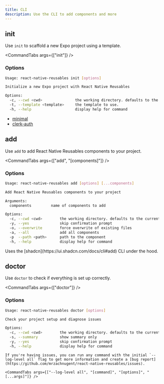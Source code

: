 ```yaml
---
title: CLI
description: Use the CLI to add components and more
---
```



## init

Use `init` to scaffold a new Expo project using a template.

<CommandTabs args={["init"]} />

### Options

```bash
Usage: react-native-reusables init [options]

Initialize a new Expo project with React Native Reusables

Options:
  -c, --cwd <cwd>               the working directory. defaults to the current directory.
  -t, --template <template>     the template to use.
  -h, --help                    display help for command
```

<Callout type="info" title="Templates">

- [minimal](https://github.com/founded-labs/react-native-reusables-templates/tree/main/minimal#minimal-template)
- [clerk-auth](https://github.com/founded-labs/react-native-reusables-templates/tree/main/clerk-auth#clerk-auth-template)

</Callout>

## add


Use `add` to add React Native Reusables components to your project.

<CommandTabs args={["add", "[components]"]} />


### Options

```bash
Usage: react-native-reusables add [options] [...components]

Add React Native Reusables components to your project

Arguments:
  components         name of components to add

Options:
  -c, --cwd <cwd>        the working directory. defaults to the current directory.
  -y, --yes              skip confirmation prompt
  -o, --overwrite        force overwrite of existing files
  -a, --all              add all components
  -p  --path <path>      path to the component
  -h, --help             display help for command
```

<Callout type="info">
  Uses the [shadcn](https://ui.shadcn.com/docs/cli#add) CLI under the hood.
</Callout>


## doctor

Use `doctor` to check if everything is set up correctly.

<CommandTabs args={["doctor"]} />

### Options

```bash
Usage: react-native-reusables doctor [options]

Check your project setup and diagnose issues

Options:
  -c, --cwd <cwd>        the working directory. defaults to the current directory.
  -s, --summary          show summary only
  -y, --yes              skip confirmation prompt
  -h, --help             display help for command
```

<div className="h-2" />

<Callout type="info" title="Debugging">

    If you're having issues, you can run any command with the initial `--log-level all` flag to get more information and create a [bug report](https://github.com/mrzachnugent/react-native-reusables/issues).

    <CommandTabs args={["--log-level all", "[command]", "[options]", "[...args]"]} />

</Callout>